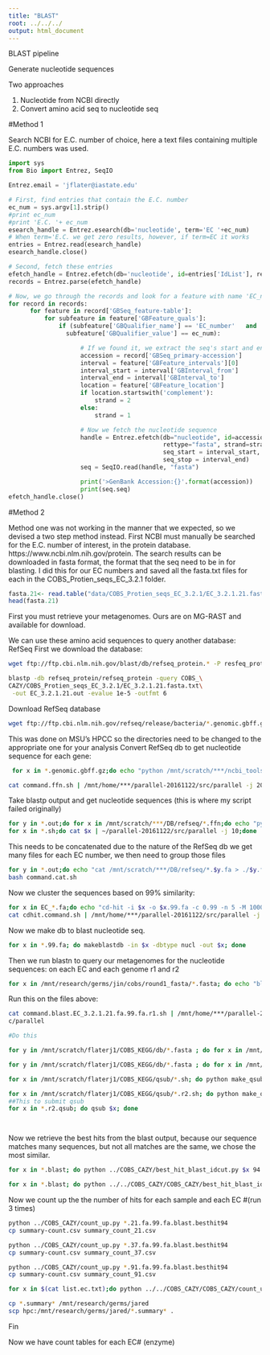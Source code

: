 ```yaml
---
title: "BLAST"
root: ../../../
output: html_document
---
```

BLAST pipeline

Generate nucleotide sequences

Two approaches

  1. Nucleotide from NCBI directly
  2. Convert amino acid seq to nucleotide seq 
  
#Method 1

Search NCBI for E.C. number of choice, here a text files containing multiple E.C. numbers was used. 

```python
import sys
from Bio import Entrez, SeqIO

Entrez.email = 'jflater@iastate.edu'

# First, find entries that contain the E.C. number
ec_num = sys.argv[1].strip()
#print ec_num
#print 'E.C. '+ ec_num
esearch_handle = Entrez.esearch(db='nucleotide', term='EC '+ec_num)
# When term='E.C. we get zero results, however, if term=EC it works
entries = Entrez.read(esearch_handle)
esearch_handle.close()

# Second, fetch these entries
efetch_handle = Entrez.efetch(db='nucleotide', id=entries['IdList'], rettype='gb', retmode='xml') 
records = Entrez.parse(efetch_handle)

# Now, we go through the records and look for a feature with name 'EC_number'
for record in records:
      for feature in record['GBSeq_feature-table']:
          for subfeature in feature['GBFeature_quals']:
              if (subfeature['GBQualifier_name'] == 'EC_number'   and
                subfeature['GBQualifier_value'] == ec_num):

                    # If we found it, we extract the seq's start and end
                    accession = record['GBSeq_primary-accession']
                    interval = feature['GBFeature_intervals'][0]
                    interval_start = interval['GBInterval_from']
                    interval_end = interval['GBInterval_to']
                    location = feature['GBFeature_location']
                    if location.startswith('complement'):
                        strand = 2
                    else:
                        strand = 1

                    # Now we fetch the nucleotide sequence
                    handle = Entrez.efetch(db="nucleotide", id=accession,
                                           rettype="fasta", strand=strand,
                                           seq_start = interval_start,
                                           seq_stop = interval_end)
                    seq = SeqIO.read(handle, "fasta")

                    print('>GenBank Accession:{}'.format(accession))
                    print(seq.seq)
efetch_handle.close()
```

#Method 2

Method one was not working in the manner that we expected, so we devised a two step method instead.
First NCBI must manually be searched for the E.C. number of interest, in the protein database. https://www.ncbi.nlm.nih.gov/protein.
The search results can be downloaded in fasta format, the format that the seq need to be in for blasting. 
I did this for our EC numbers and saved all the fasta.txt files for each in the COBS_Protien_seqs_EC_3.2.1 folder.
```r
fasta.21<- read.table("data/COBS_Protien_seqs_EC_3.2.1/EC_3.2.1.21.fasta.txt", header = TRUE, fill = TRUE) 
head(fasta.21)
```
First you must retrieve your metagenomes. Ours are on MG-RAST and available for download.

We can use these amino acid sequences to query another database: RefSeq
First we download the database:
```bash
wget ftp://ftp.cbi.nlm.nih.gov/blast/db/refseq_protein.* -P resfeq_protein
```

```bash
blastp -db refseq_protein/refseq_protein -query COBS_\
CAZY/COBS_Protien_seqs_EC_3.2.1/EC_3.2.1.21.fasta.txt\
 -out EC_3.2.1.21.out -evalue 1e-5 -outfmt 6
```

Download RefSeq database
```bash
wget ftp://ftp.cbi.nlm.nih.gov/refseq/release/bacteria/*.genomic.gbff.gz -P refseq
```

This was done on MSU's HPCC so the directories need to be changed to the appropriate one for your analysis
Convert RefSeq db to get nucleotide sequence for each gene:
```bash
 for x in *.genomic.gbff.gz;do echo "python /mnt/scratch/***/ncbi_tools/genbank_to_ffn_refseq.py $x ${x%.genomic.gbff.gz*}.1.genomic.fna.gz > ${x%.gbff.gz}.ffn";done > command.ffn.sh

cat command.ffn.sh | /mnt/home/***/parallel-20161122/src/parallel -j 20
```
Take blastp output and get nucleotide sequences (this is where my script failed originally)
```bash
for y in *.out;do for x in /mnt/scratch/***/DB/refseq/*.ffn;do echo "python /mnt/scratch/***/ncbi_tools/blast_to_fna.py $y $x > $x.$y.fa";done > $y.sh;done
for x in *.sh;do cat $x | ~/parallel-20161122/src/parallel -j 10;done
```
This needs to be concatenated due to the nature of the RefSeq db we get many files for each EC number, we then need to group those files 
```bash
for y in *.out;do echo "cat /mnt/scratch/***/DB/refseq/*.$y.fa > ./$y.fa";echo "rm /mnt/scratch/***/DB/refseq/*.$y.fa";done > command.cat.sh
bash command.cat.sh
```
Now we cluster the sequences based on 99% similarity:
```bash
for x in EC_*.fa;do echo "cd-hit -i $x -o $x.99.fa -c 0.99 -n 5 -M 10000 -T 1";done > cdhit.command.sh
cat cdhit.command.sh | /mnt/home/***/parallel-20161122/src/parallel -j 6
```
Now we make db to blast nucleotide seq.
```bash
for x in *.99.fa; do makeblastdb -in $x -dbtype nucl -out $x; done
```
Then we run blastn to query our metagenomes for the nucleotide sequences: on each EC and each genome r1 and r2
```bash
for x in /mnt/research/germs/jin/cobs/round1_fasta/*.fasta; do echo "blastn -db /mnt/scratch/***/COBS_CAZY/ec_db/EC_3.2.1.21.fa.99.fa -query $x -evalue 1e-5 -out ${x##*/}.blast -outfmt 6"; done > command.blast.EC_3.2.1.21.fa.99.fa.r1.sh
```
Run this on the files above:
```bash
cat command.blast.EC_3.2.1.21.fa.99.fa.r1.sh | /mnt/home/***/parallel-20161122/sr\
c/parallel

#Do this

for y in /mnt/scratch/flaterj1/COBS_KEGG/db/*.fasta ; do for x in /mnt/research/germs/jin/cobs/round1_fasta/*.fasta; do echo "blastn -db $y -query $x -evalue 1e-5 -out ${x##*/}.blast -outfmt 6"; done > command.blast.${y##*/}.sh ; done

for y in /mnt/scratch/flaterj1/COBS_KEGG/db/*.fasta ; do for x in /mnt/research/germs/jin/cobs/round2_fasta/*.fasta; do echo "blastn -db $y -query $x -evalue 1e-5 -out ${y##*/}.${x##*/}.blast -outfmt 6"; done > command.blast.${y##*/}.r2.sh ; done

for x in /mnt/scratch/flaterj1/COBS_KEGG/qsub/*.sh; do python make_qsub.py env.qsub "cat $x | /mnt/home/flaterj1/parallel-20161122/src/parallel" > $x.qsub;done

for x in /mnt/scratch/flaterj1/COBS_KEGG/qsub/*.r2.sh; do python make_qsub.py env.qsub "cat $x | /mnt/home/flaterj1/parallel-20161122/src/parallel" > $x.qsub;done
##This to submit qsub
for x in *.r2.qsub; do qsub $x; done




```
Now we retrieve the best hits from the blast output, because our sequence matches many sequences, but not all matches are the same, we chose the most similar.
```bash
for x in *.blast; do python ../COBS_CAZY/best_hit_blast_idcut.py $x 94 > $x.besthit94; done

for x in *.blast; do python ../../COBS_CAZY/COBS_CAZY/best_hit_blast_idcut.py $x 94 > $x.besthit94; done

```
Now we count up the the number of hits for each sample and each EC #(run 3 times)
```bash
python ../COBS_CAZY/count_up.py *.21.fa.99.fa.blast.besthit94
cp summary-count.csv summary_count_21.csv

python ../COBS_CAZY/count_up.py *.37.fa.99.fa.blast.besthit94
cp summary-count.csv summary_count_37.csv

python ../COBS_CAZY/count_up.py *.91.fa.99.fa.blast.besthit94
cp summary-count.csv summary_count_91.csv

for x in $(cat list.ec.txt);do python ../../COBS_CAZY/COBS_CAZY/count_up.py $x*.besthit94 ;cp summary-count.tsv $x.summary_count.tsv;done

cp *.summary* /mnt/research/germs/jared
scp hpc:/mnt/research/germs/jared/*.summary* .

```
Fin


Now we have count tables for each EC# (enzyme)
